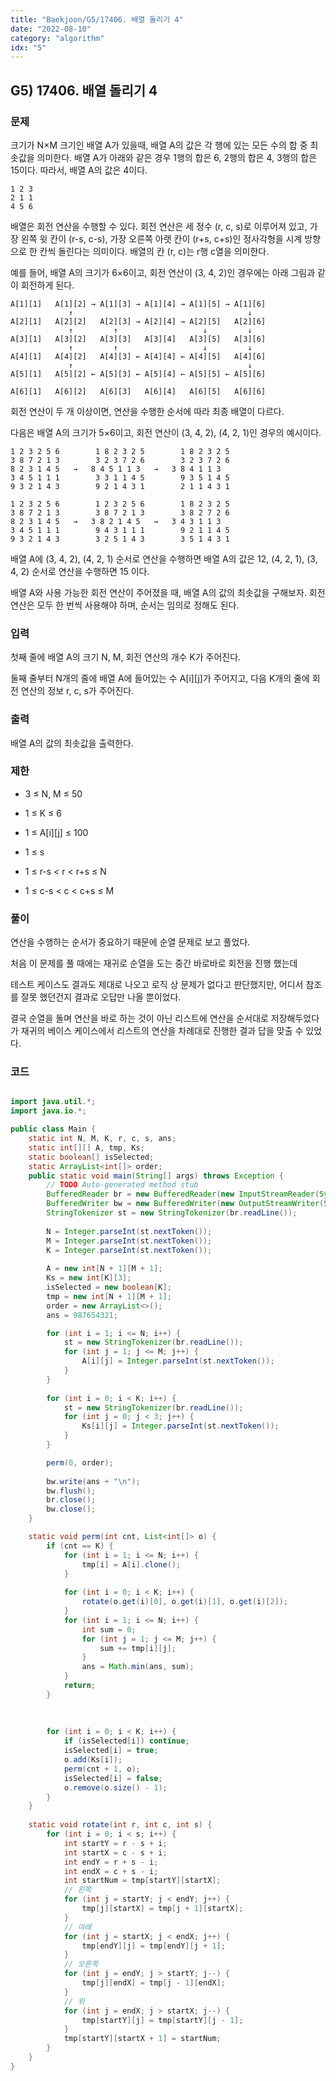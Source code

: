 ```yaml
---
title: "Baekjoon/G5/17406. 배열 돌리기 4"
date: "2022-08-10"
category: "algorithm"
idx: "5"
---
```


## G5) 17406. 배열 돌리기 4

### 문제

크기가 N×M 크기인 배열 A가 있을때, 배열 A의 값은 각 행에 있는 모든 수의 합 중 최솟값을 의미한다. 배열 A가 아래와 같은 경우 1행의 합은 6, 2행의 합은 4, 3행의 합은 15이다. 따라서, 배열 A의 값은 4이다.

```
1 2 3
2 1 1
4 5 6
```

배열은 회전 연산을 수행할 수 있다. 회전 연산은 세 정수 (r, c, s)로 이루어져 있고, 가장 왼쪽 윗 칸이 (r-s, c-s), 가장 오른쪽 아랫 칸이 (r+s, c+s)인 정사각형을 시계 방향으로 한 칸씩 돌린다는 의미이다. 배열의 칸 (r, c)는 r행 c열을 의미한다.

예를 들어, 배열 A의 크기가 6×6이고, 회전 연산이 (3, 4, 2)인 경우에는 아래 그림과 같이 회전하게 된다.

```
A[1][1]   A[1][2] → A[1][3] → A[1][4] → A[1][5] → A[1][6]
             ↑                                       ↓
A[2][1]   A[2][2]   A[2][3] → A[2][4] → A[2][5]   A[2][6]
             ↑         ↑                   ↓         ↓
A[3][1]   A[3][2]   A[3][3]   A[3][4]   A[3][5]   A[3][6]
             ↑         ↑                   ↓         ↓
A[4][1]   A[4][2]   A[4][3] ← A[4][4] ← A[4][5]   A[4][6]
             ↑                                       ↓
A[5][1]   A[5][2] ← A[5][3] ← A[5][4] ← A[5][5] ← A[5][6]

A[6][1]   A[6][2]   A[6][3]   A[6][4]   A[6][5]   A[6][6]
```

회전 연산이 두 개 이상이면, 연산을 수행한 순서에 따라 최종 배열이 다르다.

다음은 배열 A의 크기가 5×6이고, 회전 연산이 (3, 4, 2), (4, 2, 1)인 경우의 예시이다.


```
1 2 3 2 5 6        1 8 2 3 2 5        1 8 2 3 2 5
3 8 7 2 1 3        3 2 3 7 2 6        3 2 3 7 2 6
8 2 3 1 4 5   →   8 4 5 1 1 3   →   3 8 4 1 1 3
3 4 5 1 1 1        3 3 1 1 4 5        9 3 5 1 4 5
9 3 2 1 4 3        9 2 1 4 3 1        2 1 1 4 3 1
```

```
1 2 3 2 5 6        1 2 3 2 5 6        1 8 2 3 2 5
3 8 7 2 1 3        3 8 7 2 1 3        3 8 2 7 2 6
8 2 3 1 4 5   →   3 8 2 1 4 5   →   3 4 3 1 1 3
3 4 5 1 1 1        9 4 3 1 1 1        9 2 1 1 4 5
9 3 2 1 4 3        3 2 5 1 4 3        3 5 1 4 3 1
```

배열 A에 (3, 4, 2), (4, 2, 1) 순서로 연산을 수행하면 배열 A의 값은 12, (4, 2, 1), (3, 4, 2) 순서로 연산을 수행하면 15 이다.

배열 A와 사용 가능한 회전 연산이 주어졌을 때, 배열 A의 값의 최솟값을 구해보자. 회전 연산은 모두 한 번씩 사용해야 하며, 순서는 임의로 정해도 된다.

### 입력

첫째 줄에 배열 A의 크기 N, M, 회전 연산의 개수 K가 주어진다.

둘째 줄부터 N개의 줄에 배열 A에 들어있는 수 A[i][j]가 주어지고, 다음 K개의 줄에 회전 연산의 정보 r, c, s가 주어진다.

### 출력

배열 A의 값의 최솟값을 출력한다.

### 제한

- 3 ≤ N, M ≤ 50

- 1 ≤ K ≤ 6

- 1 ≤ A[i][j] ≤ 100

- 1 ≤ s

- 1 ≤ r-s < r < r+s ≤ N

- 1 ≤ c-s < c < c+s ≤ M

### 풀이

연산을 수행하는 순서가 중요하기 때문에 순열 문제로 보고 풀었다.

처음 이 문제를 풀 때에는 재귀로 순열을 도는 중간 바로바로 회전을 진행 했는데

테스트 케이스도 결과도 제대로 나오고 로직 상 문제가 없다고 판단했지만, 어디서 참조를 잘못 했던건지 결과로 오답만 나올 뿐이었다.

결국 순열을 돌며 연산을 바로 하는 것이 아닌 리스트에 연산을 순서대로 저장해두었다가 재귀의 베이스 케이스에서 리스트의 연산을 차례대로 진행한 결과 답을 맞출 수 있었다.

### 코드

```java

import java.util.*;
import java.io.*;

public class Main {
	static int N, M, K, r, c, s, ans;
	static int[][] A, tmp, Ks;
	static boolean[] isSelected;
	static ArrayList<int[]> order;
	public static void main(String[] args) throws Exception { 
		// TODO Auto-generated method stub
		BufferedReader br = new BufferedReader(new InputStreamReader(System.in));
		BufferedWriter bw = new BufferedWriter(new OutputStreamWriter(System.out));
		StringTokenizer st = new StringTokenizer(br.readLine());
		
		N = Integer.parseInt(st.nextToken());
		M = Integer.parseInt(st.nextToken());
		K = Integer.parseInt(st.nextToken());
		
		A = new int[N + 1][M + 1];
		Ks = new int[K][3];
		isSelected = new boolean[K];
		tmp = new int[N + 1][M + 1];
		order = new ArrayList<>();
		ans = 987654321;

		for (int i = 1; i <= N; i++) {
			st = new StringTokenizer(br.readLine());
			for (int j = 1; j <= M; j++) {
				A[i][j] = Integer.parseInt(st.nextToken());
			}
		}
		
		for (int i = 0; i < K; i++) {
			st = new StringTokenizer(br.readLine());
			for (int j = 0; j < 3; j++) {
				Ks[i][j] = Integer.parseInt(st.nextToken());
			}
		}

		perm(0, order);
		
		bw.write(ans + "\n");
		bw.flush();
		br.close();
		bw.close();
	}

	static void perm(int cnt, List<int[]> o) {
		if (cnt == K) {
			for (int i = 1; i <= N; i++) {
				tmp[i] = A[i].clone();
			}
			
			for (int i = 0; i < K; i++) {
				rotate(o.get(i)[0], o.get(i)[1], o.get(i)[2]);
			}
			for (int i = 1; i <= N; i++) {
				int sum = 0;
				for (int j = 1; j <= M; j++) {
					sum += tmp[i][j];
				}
				ans = Math.min(ans, sum);
			}
			return;
		}
		
		
		
		for (int i = 0; i < K; i++) {
			if (isSelected[i]) continue;
			isSelected[i] = true;
			o.add(Ks[i]);
			perm(cnt + 1, o);
			isSelected[i] = false;
			o.remove(o.size() - 1);
		}
	}
	
	static void rotate(int r, int c, int s) {
		for (int i = 0; i < s; i++) {
			int startY = r - s + i;
			int startX = c - s + i;
			int endY = r + s - i;
			int endX = c + s - i;
			int startNum = tmp[startY][startX];
			// 왼쪽
			for (int j = startY; j < endY; j++) {
				tmp[j][startX] = tmp[j + 1][startX];
			}
			// 아래
			for (int j = startX; j < endX; j++) {
				tmp[endY][j] = tmp[endY][j + 1];
			}
			// 오른쪽
			for (int j = endY; j > startY; j--) {
				tmp[j][endX] = tmp[j - 1][endX];
			}
			// 위
			for (int j = endX; j > startX; j--) {
				tmp[startY][j] = tmp[startY][j - 1];
			}
			tmp[startY][startX + 1] = startNum;
		}
	}
}

```